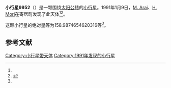 {{Infobox planet
| bgcolour = #FFFFC0
| name = 9952
| symbol = 
| image = 
| caption = 
| discovery = yes
| discovery_ref = 
| discoverer = [[M._Arai|M. Arai]]、[[H._Mori|H. Mori]]
| discovery_site = [[寄居町|寄居町]] 
| discovered = 1991年1月9日
| designations = yes
| mp_name = 
| named_after = 
| alt_names = 1991 AK/ 1976 SV2 / 1989 SY6
| mp_category = [[主带小行星|主带小行星]]
| orbit_ref = <ref name="a">[http://ssd.jpl.nasa.gov/sbdb.cgi?sstr=9952 9952] {{Wayback|url=http://ssd.jpl.nasa.gov/sbdb.cgi?sstr=9952 |date=20210717065630 }}，小行星數據庫瀏覽器（JPL Small-Body Database Browser）－[[美国国家航空航天局|美国国家航空航天局]]喷气推进实验室</ref>
| epoch = 2456400.5 (2013年4月18日更新)
| aphelion = {{convert|2.768845403045318|AU|km|3|abbr=on|lk=out}}
| perihelion = {{convert|2.540692376349362|AU|km|3|abbr=on}}
| semimajor = {{convert|2.65476888969734|AU|km|3|abbr=on}}
| eccentricity = 0.042970412
| period = 1579.932404 [[日|日]]<br />4.33[[儒略年|儒略年]]
| avg_speed = 
| inclination = 1.93018442103979
| asc_node = 332.7311590666681
| mean_anomaly = 
| arg_peri = 158.9874654620316
| satellites = 
| physical_characteristics = yes
| dimensions = 
| mass = 
| density = 
| surface_grav = 
| escape_velocity = 
| sidereal_day = 
| axial_tilt = 
| pole_ecliptic_lat = 
| pole_ecliptic_lon = 
| albedo = 
| temperatures= 
| temp_name1 = 
| mean_temp_1 = 
| max_temp_1 = 
| temp_name2 = 
| max_temp_2 = 
| spectral_type = 
| abs_magnitude = 158.9874654620316
}}

'''小行星9952'''（{{lang-en|9952}}）是一颗围绕[[太阳|太阳]][[公转|公转]]的[[小行星|小行星]]。1991年1月9日，[[M._Arai|M. Arai]]、[[H._Mori|H. Mori]]在寄居町发现了此天体<ref name="a" /><ref>{{cite news|title=小行星列表|url=http://cfa-www.harvard.edu/iau/lists/NumberedMPs.txt|accessdate=2013-07-08|newspaper=哈佛大学|archive-date=2008-05-17|archive-url=https://web.archive.org/web/20080517010638/http://cfa-www.harvard.edu/iau/lists/NumberedMPs.txt|dead-url=no}}</ref>。

这颗小行星的[[绝对星等|绝对星等]]为158.9874654620316等<ref name="a" />。

==参考文献==
{{reflist}}
{{Minor Planet Number|[[小行星9951|小行星9951]]|[[小行星9953|小行星9953]]}}

{{小天体}}

[[Category:小行星带天体|Category:小行星带天体]]
[[Category:1991年发现的小行星|Category:1991年发现的小行星]]

{{asteroid-stub}}